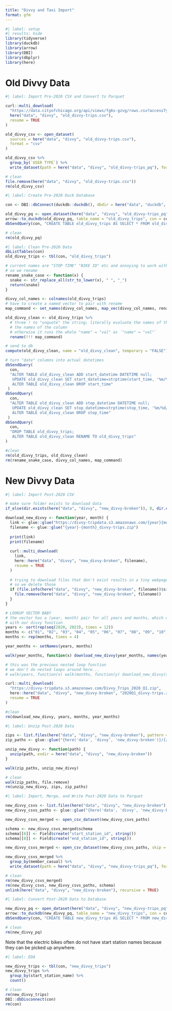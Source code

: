 ```yaml
---
title: "Divvy and Taxi Import"
format: gfm
---
```


```r
#| label: setup
#| results: hide
library(tidyverse)
library(duckdb)
library(arrow)
library(DBI)
library(dbplyr)
library(here)
```

# Old Divvy Data

```r
#| label: Import Pre-2020 CSV and Convert to Parquet

curl::multi_download(
  "https://data.cityofchicago.org/api/views/fg6s-gzvg/rows.csv?accessType=DOWNLOAD",
  here("data", "divvy", "old_divvy-trips.csv"),
  resume = TRUE
)

old_divvy_csv <- open_dataset(
  sources = here("data", "divvy", "old_divvy-trips.csv"),
  format = "csv"
)

old_divvy_csv %>%
  group_by(`USER TYPE`) %>% 
  write_dataset(path = here("data", "divvy", "old_divvy-trips_pq"), format = "parquet")

# clean
file.remove(here("data", "divvy", "old_divvy-trips.csv"))
rm(old_divvy_csv)
```


```r
#| label: Create Pre-2020 Duck Database

con <- DBI::dbConnect(duckdb::duckdb(), dbdir = here("data", "duckdb", "divvy.db"))

old_divvy_pq <- open_dataset(here("data", "divvy", "old_divvy-trips_pq"))
arrow::to_duckdb(old_divvy_pq, table_name = "old_divvy_trips", con = con)
dbSendQuery(con, "CREATE TABLE old_divvy_trips AS SELECT * FROM old_divvy_trips") # this took forever idk why

# clean
rm(old_divvy_pq)
```


```r
#| label: Clean Pre-2020 Data 
dbListTables(con)
old_divvy_trips <- tbl(con, "old_divvy_trips")

# current names are "STOP TIME" "BIKE ID" etc and annoying to work with
# so we rename
rename_snake_case <- function(x) {
  snake <- str_replace_all(str_to_lower(x), " ", "_")
  return(snake)
}

divvy_col_names <- colnames(old_divvy_trips)
# have to create a named vector to pair with rename
map_command <- set_names(divvy_col_names, map_vec(divvy_col_names, rename_snake_case))

old_divvy_clean <- old_divvy_trips %>% 
  # three ! to "unquote" the string; literally evaluate the names of the vector as
  # the names of the column
  # otherwise it runs the whole "name" = "val" as `"name" = "val"`
  rename(!!! map_command)

# send to db
compute(old_divvy_clean, name = "old_divvy_clean", temporary = "FALSE")

# turn "date" columns into actual datetimes
dbSendQuery(
  con,
  "ALTER TABLE old_divvy_clean ADD start_datetime DATETIME null;
   UPDATE old_divvy_clean SET start_datetime=strptime(start_time, '%m/%d/%Y %I:%M:%S %p');
   ALTER TABLE old_divvy_clean DROP start_time"
 )
dbSendQuery(
  con, 
  "ALTER TABLE old_divvy_clean ADD stop_datetime DATETIME null;
   UPDATE old_divvy_clean SET stop_datetime=strptime(stop_time, '%m/%d/%Y %I:%M:%S %p');
   ALTER TABLE old_divvy_clean DROP stop_time"
 )
dbSendQuery(
  con,
  "DROP TABLE old_divvy_trips;
   ALTER TABLE old_divvy_clean RENAME TO old_divvy_trips"
)

#clean
rm(old_divvy_trips, old_divvy_clean)
rm(rename_snake_case, divvy_col_names, map_command)
```

# New Divvy Data

```r
#| label: Import Post-2020 CSV

# make sure folder exists to download data
if_else(dir.exists(here("data", "divvy", "new_divvy-broken")), 0, dir.create(here("data", "divvy", "new_divvy-broken")))

download_new_divvy <- function(year, month) {
  link <- glue::glue("https://divvy-tripdata.s3.amazonaws.com/{year}{month}-divvy-tripdata.zip")
  filename <- glue::glue("{year}-{month}_divvy-trips.zip")
  
  print(link)
  print(filename)
  
  curl::multi_download(
    link,
    here::here("data", "divvy", "new_divvy-broken", filename),
    resume = TRUE
  )
  
  # trying to download files that don't exist results in a tiny webpage file
  # so we delete those
  if (file.info(here("data", "divvy", "new_divvy-broken", filename))$size < 1000) { 
    file.remove(here("data", "divvy", "new_divvy-broken", filename)) 
  }
}

# LOOKUP VECTOR BABY
# the vector has a (year, month) pair for all years and months, which can be used
# with our divvy function
years <- sort(rep(seq(2020, 2023), times = 12))
months <- c("01", "02", "03", "04", "05", "06", "07", "08", "09", "10", "11", "12")
months <- rep(months, times = 4)

year_months <- setNames(years, months)

walk(year_months, function(x) download_new_divvy(year_months, names(year_months)))

# this was the previous nested loop function
# we don't do nested loops around here...
# walk(years, function(x) walk(months, function(y) download_new_divvy(x, y)))

curl::multi_download(
  "https://divvy-tripdata.s3.amazonaws.com/Divvy_Trips_2020_Q1.zip",
  here::here("data", "divvy", "new_divvy-broken", "2020Q1_divvy-trips.zip"),
  resume = TRUE
)

#clean
rm(download_new_divvy, years, months, year_months)
```


```r
#| label: Unzip Post-2020 Data

zips <- list.files(here("data", "divvy", "new_divvy-broken"), pattern = "*.zip")
zip_paths <- glue::glue("{here('data', 'divvy', 'new_divvy-broken')}/{zips}")

unzip_new_divvy <- function(path) {
  unzip(path, exdir = here("data", "divvy", "new_divvy-broken"))
}

walk(zip_paths, unzip_new_divvy)

# clean
walk(zip_paths, file.remove)
rm(unzip_new_divvy, zips, zip_paths)
```


```r
#| label: Import, Merge, and Write Post-2020 Data to Parquet

new_divvy_csvs <- list.files(here("data", "divvy", "new_divvy-broken"), pattern = "*.csv")
new_divvy_csvs_paths <- glue::glue("{here('data', 'divvy', 'new_divvy-broken')}/{new_divvy_csvs}")

new_divvy_csvs_merged <- open_csv_dataset(new_divvy_csvs_paths)

schema <- new_divvy_csvs_merged$schema
schema[[6]] <- Field$create("start_station_id", string())
schema[[8]] <- Field$create("end_station_id", string())

new_divvy_csvs_merged <- open_csv_dataset(new_divvy_csvs_paths, skip = 1, schema = schema)

new_divvy_csvs_merged %>% 
  group_by(member_casual) %>% 
  write_dataset(path = here("data", "divvy", "new_divvy-trips_pq"), format = "parquet")

# clean
rm(new_divvy_csvs_merged)
rm(new_divvy_csvs, new_divvy_csvs_paths, schema)
unlink(here("data", "divvy", "new_divvy-broken"), recursive = TRUE)
```


```r
#| label: Convert Post-2020 Data to Database

new_divvy_pq <- open_dataset(here("data", "divvy", "new_divvy-trips_pq"))
arrow::to_duckdb(new_divvy_pq, table_name = "new_divvy_trips", con = con)
dbSendQuery(con, "CREATE TABLE new_divvy_trips AS SELECT * FROM new_divvy_trips")

# clean
rm(new_divvy_pq)
```

Note that the electric bikes often do not have start station names because they can be picked up anywhere.

```r
#| label: EDA

new_divvy_trips <- tbl(con, "new_divvy_trips")
new_divvy_trips %>% 
  group_by(start_station_name) %>% 
  count()

# clean
rm(new_divvy_trips)
DBI::dbDisconnect(con)
rm(con)
```









